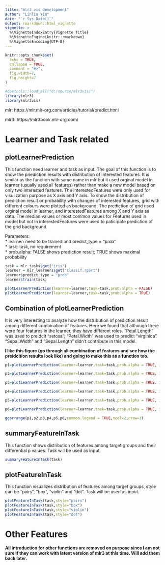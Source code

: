 ```yaml
---
title: "mlr3 vis development"
author: "Linlin Yin"
date: "`r Sys.Date()`"
output: rmarkdown::html_vignette
vignette: >
  %\VignetteIndexEntry{Vignette Title}
  %\VignetteEngine{knitr::rmarkdown}
  %\VignetteEncoding{UTF-8}
---
```


```r
knitr::opts_chunk$set(
  echo = TRUE,
  collapse = TRUE,
  comment = "#>",
  fig.width=7,
  fig.height=7
)
```


```r
#devtools::load_all("d:/source/mlr3vis/")
library(mlr3)
library(mlr3vis)

```

mlr: https://mlr.mlr-org.com/articles/tutorial/predict.html  

mlr3: https://mlr3book.mlr-org.com/  


# Learner and Task related

## plotLearnerPrediction

This function need learner and task as input. The goal of this function is to show the priediction results with distribution of interested features. It is similar as the function with same name in mlr but it used orginal model in learner (usually used all features) rather than make a new model based on only two interested features. The interestedFeatures were only used for visulization
purpose as X axis and Y axis. To show the distribution of prediction result or probability with changes of interested features, grid with different colours were plotted as background. The prediction of grid used orginal model in learner, and interestedFeatures among X and Y axis as data. The median values or most common values for Features used in model but not in interestedFeatures were used to paticipate prediction of the grid background.  

Parameters:  
* learner: need to be trained and predict_type = "prob"  
* task: task, no requirement  
* prob.alpha: FALSE shows prediction result; TRUE shows maximal probability  


```r

task = mlr_tasks$get("iris")
learner = mlr_learners$get("classif.rpart")
learner$predict_type = "prob"
learner$train(task)

plotLearnerPrediction(learner=learner,task=task,prob.alpha = FALSE)
plotLearnerPrediction(learner=learner,task=task,prob.alpha = TRUE)


```

## Combination of plotLearnerPrediction

It is very interesting to analyze how the distribution of prediction result among different combination of features. Here we found that although there were four features in the learner, they have different roles. "Petal.Length" was used to preidcit "setosa"; "Petal.Width" was used to predict "virginica". "Sepal.Width" and "Sepal.Length" didn't contribute in this model.

**I like this figure (go through all combination of features and see how the preidcition results look like) and going to make this as a function too.**

```r
p1=plotLearnerPrediction(learner=learner,task=task,prob.alpha = TRUE, interestedFeatures= c("Sepal.Length","Petal.Length"))

p2=plotLearnerPrediction(learner=learner,task=task,prob.alpha = TRUE, interestedFeatures= c("Sepal.Length","Petal.Width"))

p3=plotLearnerPrediction(learner=learner,task=task,prob.alpha = TRUE, interestedFeatures= c("Sepal.Length","Sepal.Width"))

p4=plotLearnerPrediction(learner=learner,task=task,prob.alpha = TRUE, interestedFeatures= c("Petal.Width","Petal.Length"))

p5=plotLearnerPrediction(learner=learner,task=task,prob.alpha = TRUE, interestedFeatures= c("Petal.Width","Sepal.Width"))

p6=plotLearnerPrediction(learner=learner,task=task,prob.alpha = TRUE, interestedFeatures= c("Petal.Width","Sepal.Length"))

ggarrange(p1,p2,p3,p4,p5,p6,common.legend = TRUE,ncol=2,nrow=3)


```


## summaryFeatureInTask
This function shows distribution of features among target groups and their differential p values. Task will be used as input.

```r

summaryFeatureInTask(task)

```


## plotFeatureInTask

This function visualizes distribution of features among target groups, style can be "pairs", "box", "violin" and "dot". Task will be used as input.

```r

plotFeatureInTask(task,style="pairs")
plotFeatureInTask(task,style="box")
plotFeatureInTask(task,style="violin")
plotFeatureInTask(task,style="dot")


```





    
# Other Features

**All introduction for other functions are removed on purpose since I am not sure if they can work with latest version of mlr3 at this time. Will add them back later.**
